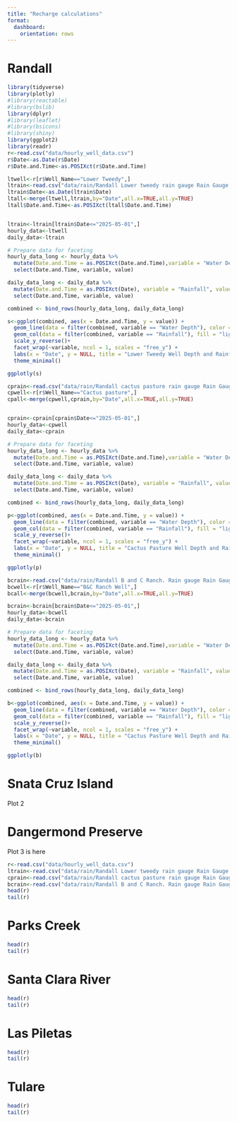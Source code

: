 ```yaml
---
title: "Recharge calculations"
format: 
  dashboard: 
    orientation: rows
---
```


# Randall

```r
library(tidyverse)
library(plotly)             
#library(reactable)
#library(bslib)
library(dplyr)
#library(leaflet)
#library(bsicons)
#library(shiny)
library(ggplot2)
library(readr)
r<-read.csv("data/hourly_well_data.csv")
r$Date<-as.Date(r$Date)
r$Date.and.Time<-as.POSIXct(r$Date.and.Time)
```

```r
ltwell<-r[r$Well_Name=="Lower Tweedy",]
ltrain<-read.csv("data/rain/Randall Lower tweedy rain gauge Rain Gauge 20250301-20250527.csv")
ltrain$Date<-as.Date(ltrain$Date)
ltall<-merge(ltwell,ltrain,by="Date",all.x=TRUE,all.y=TRUE)
ltall$Date.and.Time<-as.POSIXct(ltall$Date.and.Time)


ltrain<-ltrain[ltrain$Date<="2025-05-01",]
hourly_data<-ltwell
daily_data<-ltrain

# Prepare data for faceting
hourly_data_long <- hourly_data %>%
  mutate(Date.and.Time = as.POSIXct(Date.and.Time),variable = "Water Depth", value = ft..below.ground.) %>%
  select(Date.and.Time, variable, value)

daily_data_long <- daily_data %>%
  mutate(Date.and.Time = as.POSIXct(Date), variable = "Rainfall", value = Rain..in.) %>%
  select(Date.and.Time, variable, value)

combined <- bind_rows(hourly_data_long, daily_data_long)

s<-ggplot(combined, aes(x = Date.and.Time, y = value)) +
  geom_line(data = filter(combined, variable == "Water Depth"), color = "navy") +
  geom_col(data = filter(combined, variable == "Rainfall"), fill = "lightblue", alpha = 0.6) +
  scale_y_reverse()+
  facet_wrap(~variable, ncol = 1, scales = "free_y") +
  labs(x = "Date", y = NULL, title = "Lower Tweedy Well Depth and Rainfall") +
  theme_minimal()

ggplotly(s)
```

```r

cprain<-read.csv("data/rain/Randall cactus pasture rain gauge Rain Gauge 20250301-20250527.csv")
cpwell<-r[r$Well_Name=="Cactus pasture",]
cpall<-merge(cpwell,cprain,by="Date",all.x=TRUE,all.y=TRUE)


cprain<-cprain[cprain$Date<="2025-05-01",]
hourly_data<-cpwell
daily_data<-cprain

# Prepare data for faceting
hourly_data_long <- hourly_data %>%
  mutate(Date.and.Time = as.POSIXct(Date.and.Time),variable = "Water Depth", value = ft..below.ground.) %>%
  select(Date.and.Time, variable, value)

daily_data_long <- daily_data %>%
  mutate(Date.and.Time = as.POSIXct(Date), variable = "Rainfall", value = Rain..in.) %>%
  select(Date.and.Time, variable, value)

combined <- bind_rows(hourly_data_long, daily_data_long)

p<-ggplot(combined, aes(x = Date.and.Time, y = value)) +
  geom_line(data = filter(combined, variable == "Water Depth"), color = "navy") +
  geom_col(data = filter(combined, variable == "Rainfall"), fill = "lightblue", alpha = 0.6) +
  scale_y_reverse()+
  facet_wrap(~variable, ncol = 1, scales = "free_y") +
  labs(x = "Date", y = NULL, title = "Cactus Pasture Well Depth and Rainfall") +
  theme_minimal()

ggplotly(p)
```

```r

bcrain<-read.csv("data/rain/Randall B and C Ranch. Rain gauge Rain Gauge 20250301-20250527.csv")
bcwell<-r[r$Well_Name=="B&C Ranch Well",]
bcall<-merge(bcwell,bcrain,by="Date",all.x=TRUE,all.y=TRUE)

bcrain<-bcrain[bcrain$Date<="2025-05-01",]
hourly_data<-bcwell
daily_data<-bcrain

# Prepare data for faceting
hourly_data_long <- hourly_data %>%
  mutate(Date.and.Time = as.POSIXct(Date.and.Time),variable = "Water Depth", value = ft..below.ground.) %>%
  select(Date.and.Time, variable, value)

daily_data_long <- daily_data %>%
  mutate(Date.and.Time = as.POSIXct(Date), variable = "Rainfall", value = Rain..in.) %>%
  select(Date.and.Time, variable, value)

combined <- bind_rows(hourly_data_long, daily_data_long)

b<-ggplot(combined, aes(x = Date.and.Time, y = value)) +
  geom_line(data = filter(combined, variable == "Water Depth"), color = "navy") +
  geom_col(data = filter(combined, variable == "Rainfall"), fill = "lightblue", alpha = 0.6) +
  scale_y_reverse()+
  facet_wrap(~variable, ncol = 1, scales = "free_y") +
  labs(x = "Date", y = NULL, title = "Cactus Pasture Well Depth and Rainfall") +
  theme_minimal()

ggplotly(b)

```


# Snata Cruz Island

Plot 2

# Dangermond Preserve

Plot 3 is here
```r
r<-read.csv("data/hourly_well_data.csv")
ltrain<-read.csv("data/rain/Randall Lower tweedy rain gauge Rain Gauge 20250301-20250527.csv")
cprain<-read.csv("data/rain/Randall cactus pasture rain gauge Rain Gauge 20250301-20250527.csv")
bcrain<-read.csv("data/rain/Randall B and C Ranch. Rain gauge Rain Gauge 20250301-20250527.csv")
head(r)
tail(r)
```


# Parks Creek
```r
head(r)
tail(r)
```

# Santa Clara River
```r
head(r)
tail(r)
```
# Las Piletas
```r
head(r)
tail(r)
```
# Tulare
```r
head(r)
tail(r)
```

